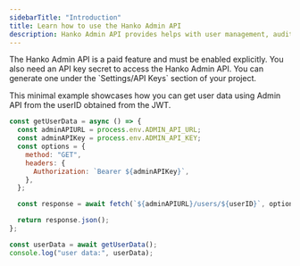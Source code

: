 ```yaml
---
sidebarTitle: "Introduction"
title: Learn how to use the Hanko Admin API
description: Hanko Admin API provides helps with user management, audit logs and metrics.
---
```


<Note>
  The Hanko Admin API is a paid feature and must be enabled explicitly. You also
  need an API key secret to access the Hanko Admin API. You can generate one
  under the `Settings/API Keys` section of your project.
</Note>

This minimal example showcases how you can get user data using Admin API from the userID obtained from the JWT.

```js
const getUserData = async () => {
  const adminAPIURL = process.env.ADMIN_API_URL;
  const adminAPIKey = process.env.ADMIN_API_KEY;
  const options = {
    method: "GET",
    headers: {
      Authorization: `Bearer ${adminAPIKey}`,
    },
  };

  const response = await fetch(`${adminAPIURL}/users/${userID}`, options);

  return response.json();
};

const userData = await getUserData();
console.log("user data:", userData);
```
